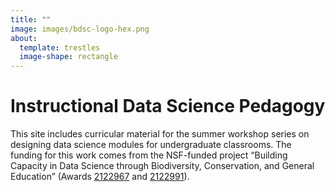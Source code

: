 ```yaml
---
title: ""
image: images/bdsc-logo-hex.png
about:
  template: trestles
  image-shape: rectangle
---
```


# Instructional Data Science Pedagogy

This site includes curricular material for the summer workshop series on
designing data science modules for undergraduate classrooms. The funding for
this work comes from the NSF-funded project "Building Capacity in Data
Science through Biodiversity, Conservation, and General Education" (Awards
[2122967](https://www.nsf.gov/awardsearch/showAward?AWD_ID=2122967)
and [2122991](https://www.nsf.gov/awardsearch/showAward?AWD_ID=2122991)).
